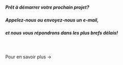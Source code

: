 
##### Prêt à démarrer votre prochain projet?
##### Appelez-nous ou envoyez-nous un e-mail,
##### et nous vous répondrons dans les plus brefs délais!

<Wave/>
<br/>
<br/>
 <Link to="/services/">Pour en savoir plus &rarr;</Link>